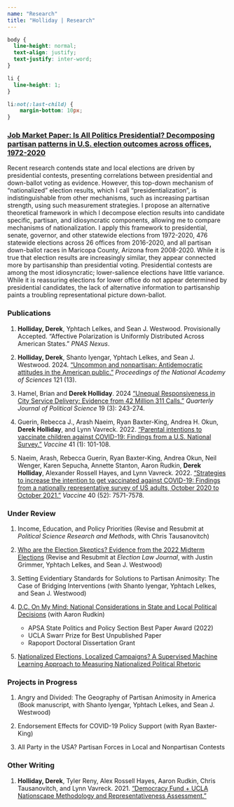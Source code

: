 ```yaml
---
name: "Research"
title: "Holliday | Research"
---
```


<style>
  .title{
    display: none;
  }
</style>

<link rel="stylesheet" href="styles.css" type="text/css">

```css
body {
  line-height: normal;
  text-align: justify;
  text-justify: inter-word;
}

li {
  line-height: 1;
}

li:not(:last-child) {
    margin-bottom: 10px;
}
```

### <a href="deholliday.github.io/pdfs/Holliday_JMP_v09012023.pdf" target="_blank">Job Market Paper: Is All Politics Presidential? Decomposing partisan patterns in U.S. election outcomes across offices, 1972-2020</a>

Recent research contends state and local elections are driven by presidential contests, presenting correlations between presidential and down-ballot voting as evidence. However, this top-down mechanism of "nationalized" election results, which I call "presidentialization", is indistinguishable from other mechanisms, such as increasing partisan strength, using such measurement strategies. I propose an alternative theoretical framework in which I decompose election results into candidate specific, partisan, and idiosyncratic components, allowing me to compare mechanisms of nationalization. I apply this framework to presidential, senate, governor, and other statewide elections from 1972-2020, 476 statewide elections across 26 offices from 2016-2020, and all partisan down-ballot races in Maricopa County, Arizona from 2008-2020. While it is true that election results are increasingly similar, they appear connected more by partisanship than presidential voting. Presidential contests are among the most idiosyncratic; lower-salience elections have little variance. While it is reassuring elections for lower office do not appear determined by presidential candidates, the lack of alternative information to partisanship paints a troubling representational picture down-ballot.

### Publications

1. **Holliday, Derek**, Yphtach Lelkes, and Sean J. Westwood. Provisionally Accepted. "Affective Polarization is Uniformly Distributed Across American States." *PNAS Nexus*.

2. **Holliday, Derek**, Shanto Iyengar, Yphtach Lelkes, and Sean J. Westwood. 2024. <a href="https://www.pnas.org/doi/10.1073/pnas.2313013121" target="_blank">"Uncommon and nonpartisan: Antidemocratic attitudes in the American public."</a> *Proceedings of the National Academy of Sciences* 121 (13).

3. Hamel, Brian and **Derek Holliday**. 2024 <a href="http://dx.doi.org/10.1561/100.00022089" target="_blank">"Unequal Responsiveness in City Service Delivery: Evidence from 42 Million 311 Calls."</a> *Quarterly Journal of Political Science* 19 (3): 243-274.

4. Guerin, Rebecca J., Arash Naeim, Ryan Baxter-King, Andrea H. Okun, **Derek Holliday**, and Lynn Vavreck. 2022. <a href="https://doi.org/10.1016/j.vaccine.2022.11.001" target="_blank">"Parental intentions to vaccinate children against COVID-19: Findings from a U.S. National Survey."</a> *Vaccine* 41 (1): 101-108.

5. Naeim, Arash, Rebecca Guerin, Ryan Baxter-King, Andrea Okun, Neil Wenger, Karen Sepucha, Annette Stanton, Aaron Rudkin, **Derek Holliday**, Alexander Rossell Hayes, and Lynn Vavreck. 2022. <a href="https://doi.org/10.1016/j.vaccine.2022.09.024" target="_blank">"Strategies to increase the intention to get vaccinated against COVID-19: Findings from a nationally representative survey of US adults, October 2020 to October 2021."</a> *Vaccine* 40 (52): 7571-7578.

### Under Review

1. Income, Education, and Policy Priorities (Revise and Resubmit at *Political Science Research and Methods*, with Chris Tausanovitch)

2. <a href="https://osf.io/pe2zg/" target="_blank">Who are the Election Skeptics? Evidence from the 2022 Midterm Elections</a> (Revise and Resubmit at *Election Law Journal*, with Justin Grimmer, Yphtach Lelkes, and Sean J. Westwood)

3. Setting Evidentiary Standards for Solutions to Partisan Animosity: The Case of Bridging Interventions (with Shanto Iyengar, Yphtach Lelkes, and Sean J. Westwood)

4. <a href="deholliday.github.io/pdfs/nationalization_conjoint_merged.pdf" target="_blank">D.C. On My Mind: National Considerations in State and Local Political Decisions</a> (with Aaron Rudkin)

    + APSA State Politics and Policy Section Best Paper Award (2022)
    + UCLA Swarr Prize for Best Unpublished Paper
    + Rapoport Doctoral Dissertation Grant

5. <a href="deholliday.github.io/pdfs/holliday_nationalizedrhetoric_09112022.pdf" target="_blank">Nationalized Elections, Localized Campaigns? A Supervised Machine Learning Approach to Measuring Nationalized Political Rhetoric</a>

### Projects in Progress
    
1. Angry and Divided: The Geography of Partisan Animosity in America (Book manuscript, with Shanto Iyengar, Yphtach Lelkes, and Sean J. Westwood)

2. Endorsement Effects for COVID-19 Policy Support (with Ryan Baxter-King)

3. All Party in the USA? Partisan Forces in Local and Nonpartisan Contests


### Other Writing

1. **Holliday, Derek**, Tyler Reny, Alex Rossell Hayes, Aaron Rudkin, Chris Tausanovitch, and Lynn Vavreck. 2021. <a href="https://www.voterstudygroup.org/uploads/reports/Data/Nationscape-Methodology-Representative-Assessment-2021Dec.pdf" target="_blank">"Democracy Fund + UCLA Nationscape Methodology and Representativeness Assessment."</a>